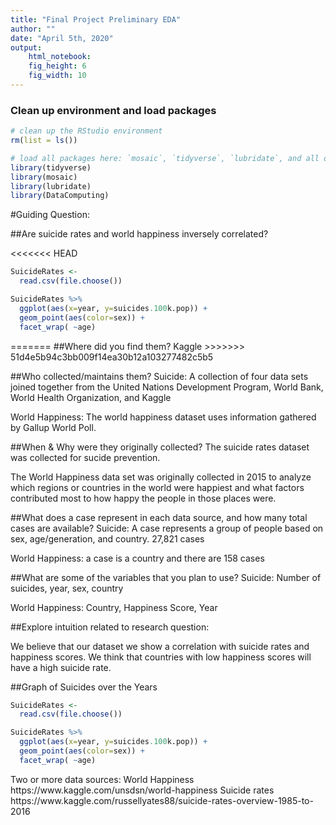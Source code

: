 ```yaml
---
title: "Final Project Preliminary EDA"
author: ""
date: "April 5th, 2020"
output: 
    html_notebook:
    fig_height: 6
    fig_width: 10
---
```

### Clean up environment and load packages
```r
# clean up the RStudio environment 
rm(list = ls())

# load all packages here: `mosaic`, `tidyverse`, `lubridate`, and all others used
library(tidyverse)
library(mosaic)
library(lubridate)
library(DataComputing)
```


#Guiding Question:

##Are suicide rates and world happiness inversely correlated?

<<<<<<< HEAD
```r
SuicideRates <-
  read.csv(file.choose())
```


```r
SuicideRates %>%
  ggplot(aes(x=year, y=suicides.100k.pop)) +
  geom_point(aes(color=sex)) +
  facet_wrap( ~age)
```
=======
##Where did you find them?
Kaggle
>>>>>>> 51d4e5b94c3bb009f14ea30b12a103277482c5b5

##Who collected/maintains them?
Suicide: A collection of four data sets joined together from the United Nations Development Program, World Bank, World Health Organization, and Kaggle

World Happiness: The world happiness dataset uses information gathered by Gallup World Poll.

##When & Why were they originally collected?
The suicide rates dataset was collected for sucide prevention.

The World Happiness data set was originally collected in 2015 to analyze which regions or countries in the world were happiest and what factors contributed most to how happy the people in those places were.

##What does a case represent in each data source, and how many total cases are available?
Suicide: A case represents a group of people based on sex, age/generation, and country. 27,821 cases

World Happiness: a case is a country and there are 158 cases

##What are some of the variables that you plan to use?
Suicide: Number of suicides, year, sex, country

World Happiness: Country, Happiness Score, Year



##Explore intuition related to research question:

We believe that our dataset we show a correlation with suicide rates and happiness scores. We think that countries with low happiness scores will have a high suicide rate.

##Graph of Suicides over the Years
```r
SuicideRates <-
  read.csv(file.choose())
```


```r
SuicideRates %>%
  ggplot(aes(x=year, y=suicides.100k.pop)) +
  geom_point(aes(color=sex)) +
  facet_wrap( ~age)
```



Two or more data sources:
World Happiness https://www.kaggle.com/unsdsn/world-happiness
Suicide rates https://www.kaggle.com/russellyates88/suicide-rates-overview-1985-to-2016

